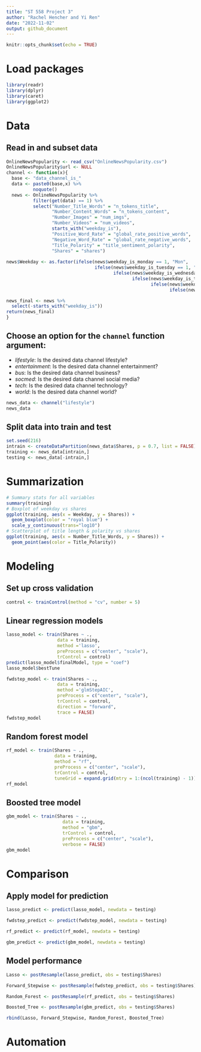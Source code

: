 ```yaml
---
title: "ST 558 Project 3"
author: "Rachel Hencher and Yi Ren"
date: "2022-11-02"
output: github_document
---
```


```r
knitr::opts_chunk$set(echo = TRUE)
```

# Load packages
```r
library(readr)
library(dplyr)
library(caret)
library(ggplot2)
```

# Data
## Read in and subset data
```r
OnlineNewsPopularity <- read_csv("OnlineNewsPopularity.csv") 
OnlineNewsPopularity$url <- NULL
channel <- function(x){
  base <- "data_channel_is_"
  data <- paste0(base,x) %>%  
          noquote()
  news <- OnlineNewsPopularity %>% 
          filter(get(data) == 1) %>% 
          select("Number_Title_Words" = "n_tokens_title",
                 "Number_Content_Words" = "n_tokens_content",
                 "Number_Images" = "num_imgs",
                 "Number_Videos" = "num_videos",
                 starts_with("weekday_is"),
                 "Positive_Word_Rate" = "global_rate_positive_words",
                 "Negative_Word_Rate" = "global_rate_negative_words",
                 "Title_Polarity" = "title_sentiment_polarity",
                 "Shares" = "shares")
  
news$Weekday <- as.factor(ifelse(news$weekday_is_monday == 1, "Mon",
                                 ifelse(news$weekday_is_tuesday == 1, "Tues", 
                                        ifelse(news$weekday_is_wednesday == 1, "Weds", 
                                               ifelse(news$weekday_is_thursday , "Thurs",
                                                      ifelse(news$weekday_is_friday == 1, "Fri",
                                                             ifelse(news$weekday_is_saturday == 1, "Sat", "Sun")))))))

news_final <- news %>%
  select(-starts_with("weekday_is"))
return(news_final)
}
```

## Choose an option for the `channel` function argument:  
- *lifestyle*: Is the desired data channel lifestyle?  
- *entertainment*: Is the desired data channel entertainment?  
- *bus*: Is the desired data channel business?  
- *socmed*: Is the desired data channel social media?
- *tech*: Is the desired data channel technology?  
- *world*: Is the desired data channel world?

```r
news_data <- channel("lifestyle")
news_data
```

## Split data into train and test
```r
set.seed(216)
intrain <- createDataPartition(news_data$Shares, p = 0.7, list = FALSE)
training <- news_data[intrain,]
testing <- news_data[-intrain,]
```

# Summarization
```r
# Summary stats for all variables
summary(training)
# Boxplot of weekday vs shares
ggplot(training, aes(x = Weekday, y = Shares)) +
  geom_boxplot(color = "royal blue") +
  scale_y_continuous(trans="log10")
# Scatterplot of title length & polarity vs shares
ggplot(training, aes(x = Number_Title_Words, y = Shares)) + 
  geom_point(aes(color = Title_Polarity))
```

# Modeling
## Set up cross validation
```r
control <- trainControl(method = "cv", number = 5)
```

## Linear regression models
```r
lasso_model <- train(Shares ~ .,
                   data = training,
                   method ='lasso',
                   preProcess = c("center", "scale"),
                   trControl = control)
predict(lasso_model$finalModel, type = "coef")
lasso_model$bestTune
```

```r
fwdstep_model <- train(Shares ~ .,
                   data = training,
                   method ='glmStepAIC',
                   preProcess = c("center", "scale"),
                   trControl = control,
                   direction = "forward",
                   trace = FALSE)
fwdstep_model
```

## Random forest model
```r
rf_model <- train(Shares ~ ., 
                  data = training, 
                  method = "rf", 
                  preProcess = c("center", "scale"), 
                  trControl = control, 
                  tuneGrid = expand.grid(mtry = 1:(ncol(training) - 1)))
rf_model
```
                         
## Boosted tree model
```r
gbm_model <- train(Shares ~ .,
                     data = training,
                     method = "gbm",
                     trControl = control,
                     preProcess = c("center", "scale"),
                     verbose = FALSE)
gbm_model
```

# Comparison
## Apply model for prediction
```r
lasso_predict <- predict(lasso_model, newdata = testing)

fwdstep_predict <- predict(fwdstep_model, newdata = testing)

rf_predict <- predict(rf_model, newdata = testing)

gbm_predict <- predict(gbm_model, newdata = testing)
```

## Model performance
```r
Lasso <- postResample(lasso_predict, obs = testing$Shares)

Forward_Stepwise <- postResample(fwdstep_predict, obs = testing$Shares)

Random_Forest <- postResample(rf_predict, obs = testing$Shares)

Boosted_Tree <- postResample(gbm_predict, obs = testing$Shares)

rbind(Lasso, Forward_Stepwise, Random_Forest, Boosted_Tree)
```


# Automation
